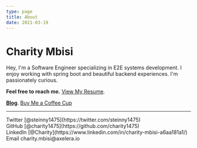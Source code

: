 ```yaml
---
type: page
title: About
date: 2021-03-19
---
```


# Charity Mbisi

Hey, I'm a Software Engineer specializing in E2E systems development. I enjoy working with spring boot and beautiful backend experiences.
I'm passionately curious.

**Feel free to reach me.** [View My Resume](https://drive.google.com/file/d/1Qs3FfJkN5sLhJRx4m8mbrkk-Vl9UpDr0/view?usp=sharing).

[**Blog**](https://mycive.blogspot.com).
[Buy Me a Coffee Cup](https://commerce.coinbase.com/checkout/6689d5ea-07f0-4dbd-8ef1-83e96f7e74a1)


---

<div>
  Twitter [@steinny1475](https://twitter.com/steinny1475)
  <br />
  GitHub [@charity1475](https://github.com/charity1475)
  <br />
  LinkedIn [@Charity](https://www.linkedin.com/in/charity-mbisi-a6aa181a1/)
  <br />
  Email charity.mbisi@axelera.io
</div>

